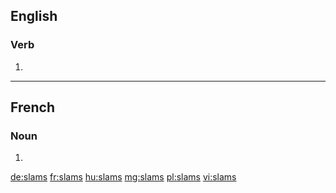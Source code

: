 ==English==

===Verb===
{{head|en}}

# {{en-third-person singular of|slam}}

----

==French==

===Noun===
{{head|fr|plural}}

# {{plural of|slam|lang=fr}}

[[de:slams]]
[[fr:slams]]
[[hu:slams]]
[[mg:slams]]
[[pl:slams]]
[[vi:slams]]